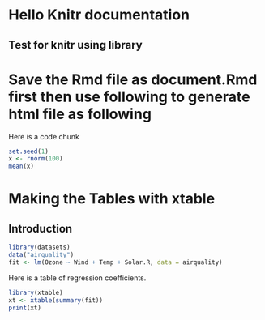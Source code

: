 # Hello Knitr documentation

## Test for knitr using library
# Save the Rmd file as document.Rmd first then use following to generate html file as following
Here is a code chunk
```r
set.seed(1)
x <- rnorm(100)
mean(x)
```

# Making the Tables with xtable
## Introduction
```r
library(datasets)
data("airquality")
fit <- lm(Ozone ~ Wind + Temp + Solar.R, data = airquality)
```

Here is a table of regression coefficients.
```r
library(xtable)
xt <- xtable(summary(fit))
print(xt)
```